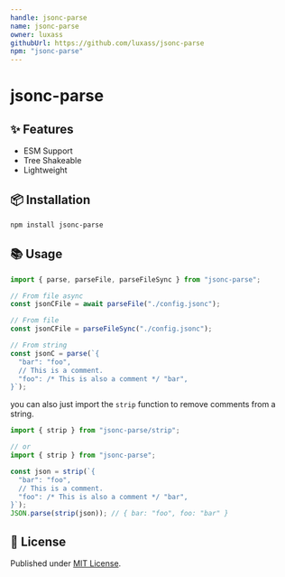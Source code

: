 ```yaml
---
handle: jsonc-parse
name: jsonc-parse
owner: luxass
githubUrl: https://github.com/luxass/jsonc-parse
npm: "jsonc-parse"
---
```


# jsonc-parse

## ✨ Features

* ESM Support
* Tree Shakeable
* Lightweight

## 📦 Installation

```sh
npm install jsonc-parse
```

## 📚 Usage

```ts
import { parse, parseFile, parseFileSync } from "jsonc-parse";

// From file async
const jsonCFile = await parseFile("./config.jsonc");

// From file
const jsonCFile = parseFileSync("./config.jsonc");

// From string
const jsonC = parse(`{
  "bar": "foo",
  // This is a comment.
  "foo": /* This is also a comment */ "bar",
}`);
```

you can also just import the `strip` function to remove comments from a string.

```ts
import { strip } from "jsonc-parse/strip";

// or
import { strip } from "jsonc-parse";

const json = strip(`{
  "bar": "foo",
  // This is a comment.
  "foo": /* This is also a comment */ "bar",
}`);
JSON.parse(strip(json)); // { bar: "foo", foo: "bar" }
```

## 📄 License

Published under [MIT License](https://github.com/luxass/jsonc-parse/blob/main/LICENSE).
